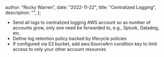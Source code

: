 
  author: "Rocky Warren",
  date: "2022-11-22",
  title: "Centralized Logging",
  description: "",
};


- Send all logs to centralized logging AWS account so as number of accounts grow, only one need be forwarded to, e.g., Splunk, Datadog, etc.
- Define log retention policy backed by lifecycle policies
- If configured via S3 bucket, add aws:SourceArn condition key to limit access to only your other account resources
